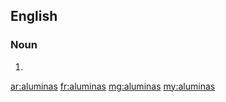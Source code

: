 ==English==

===Noun===
{{head|en|plural}}

# {{plural of|alumina|lang=en|nocat=1}}

[[ar:aluminas]]
[[fr:aluminas]]
[[mg:aluminas]]
[[my:aluminas]]